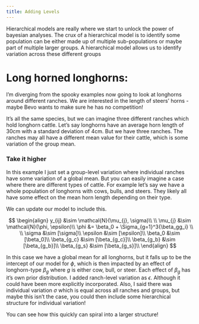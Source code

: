 ```yaml
---
title: Adding Levels
---
```


Hierarchical models are really where we start to unlock the power of bayesian analyses. The crux of a hierarchical model is to identify some population can be either made up of multiple sub-populations or maybe part of multiple larger groups. A hierarchical model allows us to identify variation across these different groups

# Long horned longhorns:

I'm diverging from the spooky examples now going to look at longhorns around different ranches. We are interested in the length of steers' horns - maybe Bevo wants to make sure he has no competition!

It's all the same species, but we can imagine three different ranches which hold longhorn cattle. Let's say longhorns have an average horn length of 30cm with a standard deviation of 4cm. But we have three ranches. The ranches may all have a different mean value for their cattle, which is some variation of the group mean.

### Take it higher

In this example I just set a group-level variation where individual ranches have some variation of a global mean. But you can easily imagine a case where there are different types of cattle. For example let's say we have a whole population of longhorns with cows, bulls, and steers. They likely all have some effect on the mean horn length depending on their type.

We can update our model to include this.

$$
\begin{align}
y_{ij} &\sim \mathcal{N}(\mu_{j}, \sigma)\\
\\
\mu_{j} &\sim \mathcal{N}(\phi, \epsilon)\\
\phi &= \beta_0 + \Sigma_{g=1}^3{\beta_gg_i} \\
\\
\sigma &\sim [\sigma]\\
\epsilon &\sim [\epsilon]\\
\beta_0 &\sim [\beta_0]\\
\beta_{g_c} &\sim [\beta_{g_c}]\\
\beta_{g_b} &\sim [\beta_{g_b}]\\
\beta_{g_s} &\sim [\beta_{g_s}]\\
\end{align}
$$

In this case we have a global mean for all longhorns, but it falls up to be the intercept of our model for $\phi$, which is then impacted by an effect of longhorn-type $\beta_g$ where $g$ is either cow, bull, or steer. Each effect of $\beta_g$ has it's own prior distribution. I added ranch-level variation as $\epsilon$. Although it could have been more explicitly incorporated. Also, I said there was individual variation $\sigma$ which is equal across all ranches and groups, but maybe this isn't the case, you could then include some hierarchical structure for individual variation!

You can see how this quickly can spiral into a larger structure!